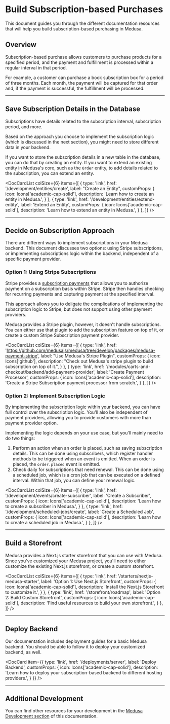 
# Build Subscription-based Purchases

This document guides you through the different documentation resources that will help you build subscription-based purchasing in Medusa.

## Overview

Subscription-based purchase allows customers to purchase products for a specified period, and the payment and fulfillment is processed within a regular interval in that period.

For example, a customer can purchase a book subscription box for a period of three months. Each month, the payment will be captured for that order and, if the payment is successful, the fulfillment will be processed.

<LearningPath pathName="subscriptions" />

---

## Save Subscription Details in the Database

Subscriptions have details related to the subscription interval, subscription period, and more.

Based on the approach you choose to implement the subscription logic (which is discussed in the next section), you might need to store different data in your backend.

If you want to store the subscription details in a new table in the database, you can do that by creating an entity. If you want to extend an existing entity in Medusa's core, such as the `Order` entity, to add details related to the subscription, you can extend an entity.

<DocCardList colSize={6} items={[
  {
    type: 'link',
    href: '/development/entities/create',
    label: "Create an Entity",
    customProps: {
      icon: Icons['academic-cap-solid'],
      description: 'Learn how to create an entity in Medusa.',
    }
  },
  {
    type: 'link',
    href: '/development/entities/extend-entity',
    label: 'Extend an Entity',
    customProps: {
      icon: Icons['academic-cap-solid'],
      description: 'Learn how to extend an entity in Medusa.',
    }
  },
]} />

---

## Decide on Subscription Approach

There are different ways to implement subscriptions in your Medusa backend. This document discusses two options: using Stripe subscriptions, or implementing subscriptions logic within the backend, independent of a specific payment provider.

### Option 1: Using Stripe Subscriptions

Stripe provides a [subscription payments](https://stripe.com/docs/billing/subscriptions/overview) that allows you to authorize payment on a subscription basis within Stripe. Stripe then handles checking for recurring payments and capturing payment at the specified interval.

This approach allows you to deligate the complications of implementing the subscription logic to Stripe, but does not support using other payment providers.

Medusa provides a Stripe plugin, however, it doesn't handle subscriptions. You can either use that plugin to add the subscription feature on top of it, or create a custom Stripe Subscription payment provider.

<DocCardList colSize={6} items={[
  {
    type: 'link',
    href: 'https://github.com/medusajs/medusa/tree/develop/packages/medusa-payment-stripe',
    label: "Use Medusa's Stripe Plugin",
    customProps: {
      icon: Icons['github'],
      description: "Check out Medusa's stripe plugin to build subscription on top of it.",
    }
  },
  {
    type: 'link',
    href: '/modules/carts-and-checkout/backend/add-payment-provider',
    label: 'Create Payment Processor',
    customProps: {
      icon: Icons['academic-cap-solid'],
      description: 'Create a Stripe Subscription payment processor from scratch.',
    }
  },
]} />

### Option 2: Implement Subscription Logic

By implementing the subscription logic within your backend, you can have full control over the subscription logic. You'll also be independent of payment providers, allowing you to provide customers with more than payment provider option.

Implementing the logic depends on your use case, but you'll mainly need to do two things:

1. Perform an action when an order is placed, such as saving subscription details. This can be done using subscribers, which register handler methods to be triggered when an event is emitted. When an order is placed, the `order.placed` event is emitted.
2. Check daily for subscriptions that need renewal. This can be done using a scheduled job, which is a cron job that can be executed on a defined interval. Within that job, you can define your renewal logic.

<DocCardList colSize={6} items={[
  {
    type: 'link',
    href: '/development/events/create-subscriber',
    label: 'Create a Subscriber',
    customProps: {
      icon: Icons['academic-cap-solid'],
      description: 'Learn how to create a subscriber in Medusa.',
    }
  },
  {
    type: 'link',
    href: '/development/scheduled-jobs/create',
    label: 'Create a Scheduled Job',
    customProps: {
      icon: Icons['academic-cap-solid'],
      description: 'Learn how to create a scheduled job in Medusa.',
    }
  },
]} />

---

## Build a Storefront

Medusa provides a Next.js starter storefront that you can use with Medusa. Since you've customized your Medusa project, you'll need to either customize the existing Next.js storefront, or create a custom storefront.

<DocCardList colSize={6} items={[
  {
    type: 'link',
    href: '/starters/nextjs-medusa-starter',
    label: 'Option 1: Use Next.js Storefront',
    customProps: {
      icon: Icons['academic-cap-solid'],
      description: 'Install the Next.js Storefront to customize it.',
    }
  },
  {
    type: 'link',
    href: '/storefront/roadmap',
    label: 'Option 2: Build Custom Storefront',
    customProps: {
      icon: Icons['academic-cap-solid'],
      description: 'Find useful resources to build your own storefront.',
    }
  },
]} />

---

## Deploy Backend

Our documentation includes deployment guides for a basic Medusa backend. You should be able to follow it to deploy your customized backend, as well.

<DocCard item={{
  type: 'link',
  href: '/deployments/server',
  label: 'Deploy Backend',
  customProps: {
    icon: Icons['academic-cap-solid'],
    description: 'Learn how to deploy your subscription-based backend to different hosting providers.',
  }
}} />

---

## Additional Development

You can find other resources for your development in the [Medusa Development section](../development/overview.mdx) of this documentation.
